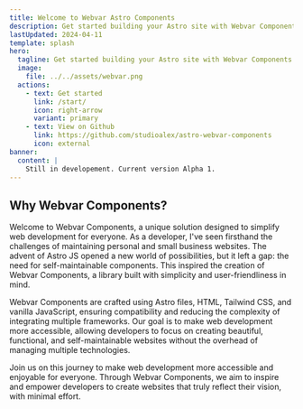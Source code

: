 ```yaml
---
title: Welcome to Webvar Astro Components
description: Get started building your Astro site with Webvar Components.
lastUpdated: 2024-04-11
template: splash
hero:
  tagline: Get started building your Astro site with Webvar Components.
  image:
    file: ../../assets/webvar.png
  actions:
    - text: Get started
      link: /start/
      icon: right-arrow
      variant: primary
    - text: View on Github
      link: https://github.com/studioalex/astro-webvar-components
      icon: external
banner:
  content: |
    Still in developement. Current version Alpha 1.
---
```





## Why Webvar Components?

Welcome to Webvar Components, a unique solution designed to simplify web development for everyone. 
As a developer, I've seen firsthand the challenges of maintaining personal and small business websites. 
The advent of Astro JS opened a new world of possibilities, but it left a gap: the need for 
self-maintainable components. This inspired the creation of Webvar Components, a library built with 
simplicity and user-friendliness in mind.

Webvar Components are crafted using Astro files, HTML, Tailwind CSS, and vanilla JavaScript, ensuring 
compatibility and reducing the complexity of integrating multiple frameworks. Our goal is to make web 
development more accessible, allowing developers to focus on creating beautiful, functional, and 
self-maintainable websites without the overhead of managing multiple technologies.

Join us on this journey to make web development more accessible and enjoyable for everyone. 
Through Webvar Components, we aim to inspire and empower developers to create websites that 
truly reflect their vision, with minimal effort.

